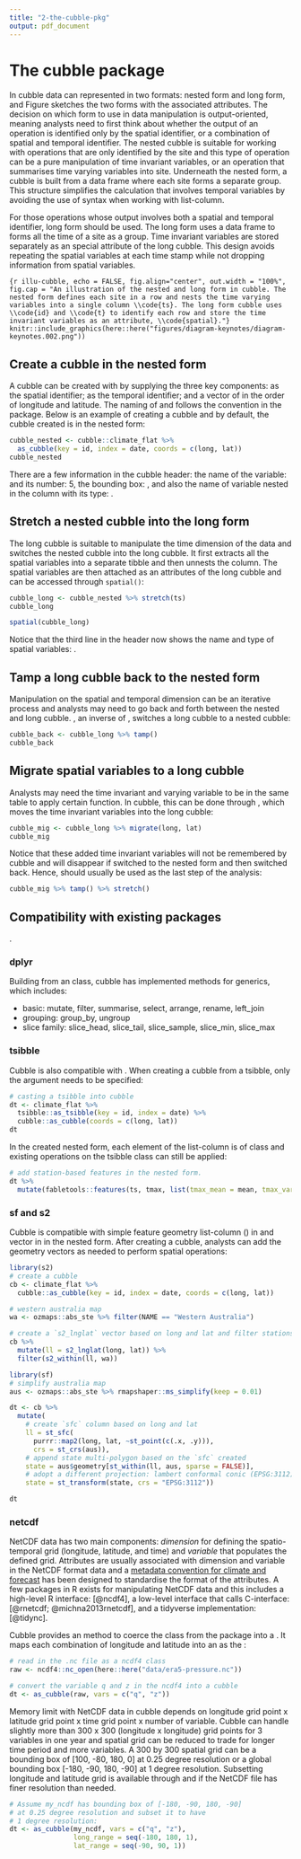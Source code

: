 ```yaml
---
title: "2-the-cubble-pkg"
output: pdf_document
---
```


# The cubble package

\textcolor{red}{more beginning} In cubble data can represented in two formats: nested form and long form, and Figure \ref{fig:illu-cubble} sketches the two forms with the associated attributes. The decision on which form to use in data manipulation is output-oriented, meaning analysts need to first think about whether the output of an operation is identified only by the spatial identifier, or a combination of spatial and temporal identifier. The nested cubble is suitable for working with operations that are only identified by the site and this type of operation can be a pure manipulation of time invariant variables, or an operation that summarises time varying variables into site. Underneath the nested form, a cubble is built from a \code{rowwise_df} data frame where each site forms a separate group. This structure simplifies the calculation that involves temporal variables by avoiding the use of \code{purrr::map()} syntax when working with list-column.

For those operations whose output involves both a spatial and temporal identifier, long form should be used. The long form uses a  \code{grouped_df} data frame to forms all the time of a site as a group. Time invariant variables are stored separately as an special attribute of the long cubble. This design avoids repeating the spatial variables at each time stamp while not dropping information from spatial variables.

```{r illu-cubble, echo = FALSE, fig.align="center", out.width = "100%", fig.cap = "An illustration of the nested and long form in cubble. The nested form defines each site in a row and nests the time varying variables into a single column \\code{ts}. The long form cubble uses \\code{id} and \\code{t} to identify each row and store the time invariant variables as an attribute, \\code{spatial}."}
knitr::include_graphics(here::here("figures/diagram-keynotes/diagram-keynotes.002.png"))
```

## Create a cubble in the nested form

\textcolor{red}{more beginning} A cubble can be created with \code{as_cubble()} by supplying the three key components: \code{key} as the spatial identifier; \code{index} as the temporal identifier; and a vector of \code{coords} in the order of longitude and latitude. The naming of \code{key} and \code{index} follows the convention in the \pkg{tsibble} package. \textcolor{red}{give some context of the data about to be used: a subset of a larger data etc} Below is an example of creating a cubble and by default, the cubble created is in the nested form: 

```r
cubble_nested <- cubble::climate_flat %>%
  as_cubble(key = id, index = date, coords = c(long, lat))
cubble_nested
```

There are a few information in the cubble header: the name of the \code{key} variable: \code{id} and its number: 5, the bounding box: \code{[115.97, -32.94, 133.55, -12.42]} , and also the name of variable nested in the \code{ts} column with its type: \code{date [date], prcp [dbl], tmax [dbl], tmin [dbl]}. 

## Stretch a nested cubble into the long form

The long cubble is suitable to manipulate the time dimension of the data and  \code{stretch()} switches the nested cubble into the long cubble. It first extracts all the spatial variables into a separate tibble and then unnests the \code{ts} column. The spatial variables are then attached as an attributes of the long cubble and can be accessed through `spatial()`:

```r
cubble_long <- cubble_nested %>% stretch(ts)
cubble_long

spatial(cubble_long)
```

Notice that the third line in the header now shows the name and type of spatial variables: \code{lat [dbl], long [dbl], elev [dbl], name [chr], wmo_id [dbl]}.

## Tamp a long cubble back to the nested form

Manipulation on the spatial and temporal dimension can be an iterative process and analysts may need to go back and forth between the nested and long cubble. \code{tamp()}, an inverse of \code{stretch()}, switches a long cubble to a nested cubble:

```r
cubble_back <- cubble_long %>% tamp()
cubble_back
```

## Migrate spatial variables to a long cubble

Analysts may need the time invariant and varying variable to be in the same table to apply certain function. In cubble, this can be done through \code{migrate()}, which moves the time invariant variables into the long cubble:

```r
cubble_mig <- cubble_long %>% migrate(long, lat)
cubble_mig
```

Notice that these added time invariant variables will not be remembered by cubble and will disappear if switched to the nested form and then switched back. Hence, \code{migrate()} should usually be used as the last step of the analysis:

```r
cubble_mig %>% tamp() %>% stretch()
```

## Compatibility with existing packages

\textcolor{red}{A beginning sentence that summarises the subsection}. 
\textcolor{red}{Given more details and examples when going through each subsection}


### dplyr

Building from an \code{tbl_df} class, cubble has implemented methods for \pkg{dplyr} generics, which includes:

  - basic: mutate, filter, summarise, select, arrange, rename, left_join
  - grouping: group_by, ungroup
  - slice family: slice_head, slice_tail, slice_sample, slice_min, slice_max

### tsibble

Cubble is also compatible with \pkg{tsibble}. When creating a cubble from a tsibble, only the \code{coords} argument needs to be specified: 

```r
# casting a tsibble into cubble
dt <- climate_flat %>% 
  tsibble::as_tsibble(key = id, index = date) %>% 
  cubble::as_cubble(coords = c(long, lat))
dt
```

In the created nested form, each element of the list-column \code{ts} is of \code{tbl_ts} class and existing operations on the tsibble class can still be applied:
  
```r
# add station-based features in the nested form.
dt %>% 
  mutate(fabletools::features(ts, tmax, list(tmax_mean = mean, tmax_var = var)))
```

### sf and s2

Cubble is compatible with simple feature geometry list-column (\code{sfc}) in \pkg{sf} and  \code{s2_lnglat} vector in \pkg{S2} in the nested form. After creating a cubble, analysts can add the geometry vectors as needed to perform spatial operations: 

```r
library(s2)
# create a cubble
cb <- climate_flat %>% 
  cubble::as_cubble(key = id, index = date, coords = c(long, lat))

# western australia map
wa <- ozmaps::abs_ste %>% filter(NAME == "Western Australia")

# create a `s2_lnglat` vector based on long and lat and filter stations in wa
cb %>%
  mutate(ll = s2_lnglat(long, lat)) %>% 
  filter(s2_within(ll, wa))
```

```r
library(sf)
# simplify australia map
aus <- ozmaps::abs_ste %>% rmapshaper::ms_simplify(keep = 0.01)

dt <- cb %>%
  mutate(
    # create `sfc` column based on long and lat
    ll = st_sfc(
      purrr::map2(long, lat, ~st_point(c(.x, .y))),
      crs = st_crs(aus)),
    # append state multi-polygon based on the `sfc` created
    state = aus$geometry[st_within(ll, aus, sparse = FALSE)],
    # adopt a different projection: lambert conformal conic (EPSG:3112)
    state = st_transform(state, crs = "EPSG:3112"))

dt
```


### netcdf

NetCDF data has two main components: *dimension* for defining the spatio-temporal grid (longitude, latitude, and time) and *variable* that populates the defined grid. Attributes are usually associated with dimension and variable in the NetCDF format data and a [metadata convention for climate and forecast](http://cfconventions.org/) has been designed to standardise the format of the attributes. A few packages in R exists for manipulating NetCDF data and this includes a high-level R interface: \pkg{ncdf4} [@ncdf4], a low-level interface that calls C-interface: \pkg{RNetCDF} [@rnetcdf; @michna2013rnetcdf], and a tidyverse implementation: \pkg{tidync} [@tidync].

Cubble provides an \code{as_cubble()} method to coerce the \code{ncdf4} class from the \pkg{ncdf4} package into a \code{cubble}. It maps each combination of longitude and latitude into an \code{id} as the \code{key}:

```r
# read in the .nc file as a ncdf4 class
raw <- ncdf4::nc_open(here::here("data/era5-pressure.nc"))

# convert the variable q and z in the ncdf4 into a cubble
dt <- as_cubble(raw, vars = c("q", "z"))
```

Memory limit with NetCDF data in cubble depends on longitude grid point x latitude grid point x time grid point x number of variable. Cubble can handle slightly more than 300 x 300 (longitude x longitude) grid points for 3 variables in one year and spatial grid can be reduced to trade for longer time period and more variables. A 300 by 300 spatial grid can be a bounding box of [100, -80, 180, 0] at 0.25 degree resolution or a global bounding box [-180, -90, 180, -90] at 1 degree resolution. Subsetting longitude and latitude grid is available through \code{long_range} and \code{lat_range} if the NetCDF file has finer resolution than needed.

```r
# Assume my_ncdf has bounding box of [-180, -90, 180, -90] 
# at 0.25 degree resolution and subset it to have 
# 1 degree resolution:
dt <- as_cubble(my_ncdf, vars = c("q", "z"), 
                long_range = seq(-180, 180, 1), 
                lat_range = seq(-90, 90, 1))
```

